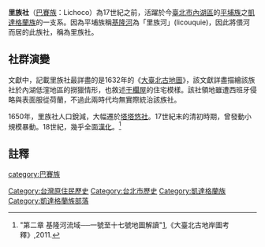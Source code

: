 '''里族社'''（[[巴賽族|巴賽族]]：Lichoco）為17世紀之前，活躍於今[[臺北市|臺北市]][[內湖區|內湖區]]的[[平埔族|平埔族]]之[[凱達格蘭族|凱達格蘭族]]的一支系。因為平埔族稱[[基隆河|基隆河]]為「里族河」(licouquie)，因此將偎河而居的此族社，稱為里族社。

==社群演變==
文獻中，記載里族社最詳盡的是1632年的《[[大臺北古地圖|大臺北古地圖]]》，該文獻詳盡描繪該族社於內湖低漥地區的撈獵情形，也敘述[[干欄屋|干欄屋]]的住宅模樣。該社領地雖遭西班牙侵略與表面服從荷蘭，不過此兩時代均無實際統治該族社。

1650年，里族社人口銳減，大幅遷於[[塔塔悠社|塔塔悠社]]。17世紀末的清初時期，曾發動小規模暴動。18世紀，幾乎全面[[漢化|漢化]]。<ref>"第二章
基隆河流域──一號至十七號地圖解讀"[http://twstudy.iis.sinica.edu.tw/oldmap/doc/Taipei/Taipei02.htm],《大臺北古地岸圖考釋》,2011.</ref>

==註釋==
{{reflist}}

[[Category:台灣原住民歷史|Category:台灣原住民歷史]]
[[Category:台北市歷史|Category:台北市歷史]]
[[Category:凱達格蘭族|Category:凱達格蘭族]]
[[category:巴賽族|category:巴賽族]]
[[Category:凱達格蘭族部落|Category:凱達格蘭族部落]]
